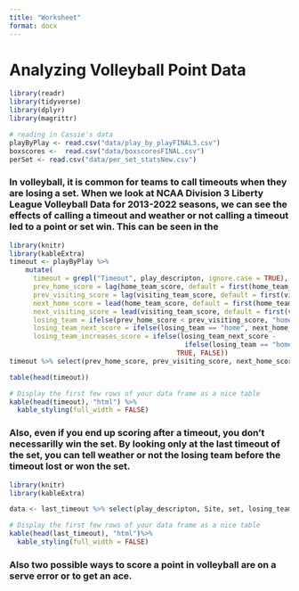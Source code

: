 ```yaml
---
title: "Worksheet" 
format: docx
---
```


# Analyzing Volleyball Point Data

```r
library(readr)
library(tidyverse)
library(dplyr)
library(magrittr)

# reading in Cassie's data
playByPlay <- read.csv("data/play_by_playFINAL3.csv")
boxscores <-  read.csv("data/boxscoresFINAL.csv")
perSet <- read.csv("data/per_set_statsNew.csv")
```

### In volleyball, it is common for teams to call timeouts when they are losing a set. When we look at NCAA Division 3 Liberty League Volleyball Data for 2013-2022 seasons, we can see the effects of calling a timeout and weather or not calling a timeout led to a point or set win. This can be seen in the 

```r
library(knitr)
library(kableExtra)
timeout <- playByPlay %>%
    mutate(
      timeout = grepl("Timeout", play_descripton, ignore.case = TRUE), 
      prev_home_score = lag(home_team_score, default = first(home_team_score)),
      prev_visiting_score = lag(visiting_team_score, default = first(visiting_team_score)),
      next_home_score = lead(home_team_score, default = first(home_team_score)),
      next_visiting_score = lead(visiting_team_score, default = first(visiting_team_score)),
      losing_team = ifelse(prev_home_score < prev_visiting_score, "home", "visiting"),
      losing_team_next_score = ifelse(losing_team == "home", next_home_score, next_visiting_score),
      losing_team_increases_score = ifelse(losing_team_next_score - 
                                            ifelse(losing_team == "home", prev_home_score, prev_visiting_score) == 1,
                                          TRUE, FALSE))
timeout %>% select(prev_home_score, prev_visiting_score, next_home_score, next_visiting_score, losing_team, losing_team_next_score, losing_team_increases_score)

table(head(timeout))

# Display the first few rows of your data frame as a nice table
kable(head(timeout), "html") %>%
  kable_styling(full_width = FALSE)
```

### Also, even if you end up scoring after a timeout, you don't necessarilly win the set. By looking only at the last timeout of the set, you can tell weather or not the losing team before the timeout lost or won the set. 

```r
library(knitr)
library(kableExtra)

data <- last_timeout %>% select(play_descripton, Site, set, losing_team, set_winner, losing_team_wins)

# Display the first few rows of your data frame as a nice table
kable(head(last_timeout), "html")%>%
  kable_styling(full_width = FALSE)

```


### Also two possible ways to score a point in volleyball are on a serve error or to get an ace. 
```r

```


